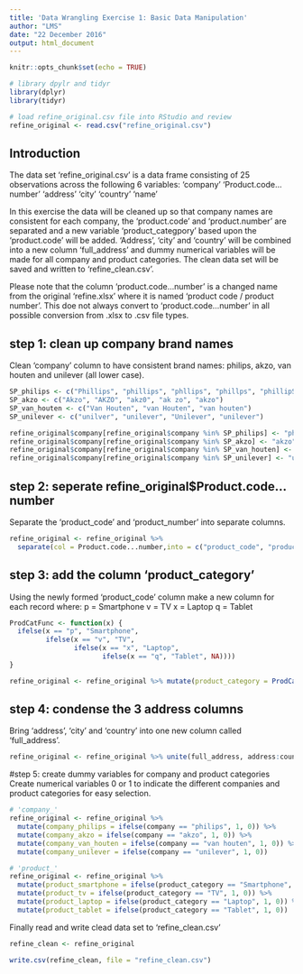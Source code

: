 ```yaml
---
title: 'Data Wrangling Exercise 1: Basic Data Manipulation'
author: "LMS"
date: "22 December 2016"
output: html_document
---
```


```r
knitr::opts_chunk$set(echo = TRUE)

# library dpylr and tidyr
library(dplyr)
library(tidyr)

# load refine_original.csv file into RStudio and review
refine_original <- read.csv("refine_original.csv")
```

## Introduction

The data set 'refine_original.csv' is a data frame consisting of 25 observations across the following 6 variables:
    'company'
    'Product.code...number'
    'address'
    'city'
    'country'
    'name'
  
In this exercise the data will be cleaned up so that company names are consistent for each company, the 'product.code' and 'product.number' are separated and a new variable 'product_categpory' based upon the 'product.code' will be added.  'Address', 'city' and 'country' will be combined into a new column 'full_address' and dummy numerical variables will be made for all company and product categories.  The clean data set will be saved and written to 'refine_clean.csv'.

Please note that the column 'product.code...number' is a changed name from the original 'refine.xlsx' where it is named 'product code / product number'.  This doe not always convert to 'product.code...number' in all possible conversion from .xlsx to .csv file types.

## step 1: clean up company brand names 
Clean 'company' column to have consistent brand names: philips, akzo, van houten and unilever (all lower case).

```r
SP_philips <- c("Phillips", "phillips", "phllips", "phillps", "phillipS", "fillips", "phlips", "philips")
SP_akzo <- c("Akzo", "AKZO", "akz0", "ak zo", "akzo")
SP_van_houten <- c("Van Houten", "van Houten", "van houten")
SP_unilever <- c("unilver", "unilever", "Unilever", "unilever")

refine_original$company[refine_original$company %in% SP_philips] <- "philips"
refine_original$company[refine_original$company %in% SP_akzo] <- "akzo"
refine_original$company[refine_original$company %in% SP_van_houten] <- "van houten"
refine_original$company[refine_original$company %in% SP_unilever] <- "unilever"
```

## step 2: seperate refine_original$Product.code...number
Separate the 'product_code' and 'product_number' into separate columns.

```r
refine_original <- refine_original %>% 
  separate(col = Product.code...number,into = c("product_code", "product_number"), sep = "-")
```

## step 3: add the column 'product_category'
Using the newly formed 'product_code' column make a new column for each record where:
        p = Smartphone
        v = TV
        x = Laptop
        q = Tablet

```r
ProdCatFunc <- function(x) {
  ifelse(x == "p", "Smartphone",
         ifelse(x == "v", "TV",
                ifelse(x == "x", "Laptop",
                       ifelse(x == "q", "Tablet", NA))))
}

refine_original <- refine_original %>% mutate(product_category = ProdCatFunc(product_code))
```

## step 4: condense the 3 address columns 
Bring 'address', 'city' and 'country' into one new column called 'full_address'.

```r
refine_original <- refine_original %>% unite(full_address, address:country, sep = ",", remove = FALSE)
```

#step 5: create dummy variables for company and product categories
Create numerical variables 0 or 1 to indicate the different companies and product categories for easy selection.

```r
# 'company_'
refine_original <- refine_original %>%
  mutate(company_philips = ifelse(company == "philips", 1, 0)) %>%
  mutate(company_akzo = ifelse(company == "akzo", 1, 0)) %>%
  mutate(company_van_houten = ifelse(company == "van houten", 1, 0)) %>%
  mutate(company_unilever = ifelse(company == "unilever", 1, 0))

# 'product_'
refine_original <- refine_original %>%
  mutate(product_smartphone = ifelse(product_category == "Smartphone", 1, 0)) %>%
  mutate(product_tv = ifelse(product_category == "TV", 1, 0)) %>%
  mutate(product_laptop = ifelse(product_category == "Laptop", 1, 0)) %>%
  mutate(product_tablet = ifelse(product_category == "Tablet", 1, 0))
```

Finally read and write clead data set to 'refine_clean.csv'

``` r
refine_clean <- refine_original

write.csv(refine_clean, file = "refine_clean.csv")
```

